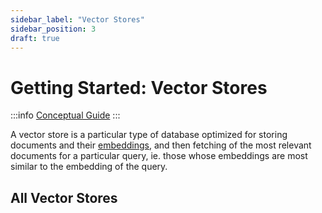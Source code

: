 ```yaml
---
sidebar_label: "Vector Stores"
sidebar_position: 3
draft: true
---
```



# Getting Started: Vector Stores

:::info
[Conceptual Guide](https://python.langchain.com/docs/how_to/#vector-stores)
:::

A vector store is a particular type of database optimized for storing documents and their [embeddings](../../models/embeddings/), and then fetching of the most relevant documents for a particular query, ie. those whose embeddings are most similar to the embedding of the query.

## All Vector Stores

<DocCardList />

